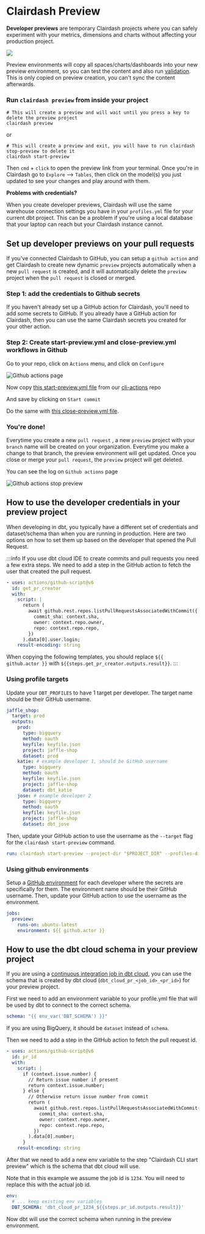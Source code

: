 
# Clairdash Preview

**Developer previews** are temporary Clairdash projects where you can safely experiment with your metrics, dimensions and charts
without affecting your production project.

<a href="https://www.loom.com/share/fddc9adab0694f60a85d0a48d67469be">
  <img src="https://cdn.loom.com/sessions/thumbnails/fddc9adab0694f60a85d0a48d67469be-with-play.gif" />
</a>

Preview environments will copy all spaces/charts/dashboards into your new preview environment, so you can test the content
and also run [validation](/guides/cli/how-to-use-clairdash-validate). This is only copied on preview creation, you can't sync the content afterwards.

### Run `clairdash preview` from inside your project

```shell
# This will create a preview and will wait until you press a key to delete the preview project
clairdash preview
```

or

```shell
# This will create a preview and exit, you will have to run clairdash stop-preview to delete it
clairdash start-preview
```

Then `cmd` + `click` to open the preview link from your terminal. Once you're in Clairdash go to `Explore` --> `Tables`, then click on the model(s) you just updated to see your changes and play around with them.

**Problems with credentials?**

When you create developer previews, Clairdash will use the same warehouse connection settings you have in your
`profiles.yml` file for your current dbt project. This can be a problem if you're using a local database that your
laptop can reach but your Clairdash instance cannot.

## Set up developer previews on your pull requests

If you've connected Clairdash to GitHub, you can setup a `github action` and get Clairdash to create new dynamic `preview` projects automatically
when a new `pull request` is created, and it will automatically delete the `preview` project when the `pull request` is closed or merged.

### Step 1: add the credentials to Github secrets

If you haven't already set up a GitHub action for Clairdash, you'll need to add some secrets to GitHub. If you already have a GitHub action for Clairdash, then you can use the same Clairdash secrets you created for your other action.

<GithubSecrets />

### Step 2: Create start-preview.yml and close-preview.yml workflows in Github

Go to your repo, click on `Actions` menu, and click on `Configure`

![Github actions page](./assets/github-actions.png)

Now copy [this start-preview.yml file](https://github.com/clairdash/cli-actions/blob/main/start-preview.yml) from our [cli-actions](https://github.com/clairdash/cli-actions) repo

And save by clicking on `Start commit`

Do the same with [this close-preview.yml file](https://github.com/clairdash/cli-actions/blob/main/close-preview.yml).

### You're done!

Everytime you create a new `pull request` , a new `preview` project with your `branch` name will be created on your organization.
Everytime you make a change to that branch, the preview environment will get updated.
Once you close or merge your `pull request`, the `preview` project will get deleted.

You can see the log on `Github actions` page

![Github actions stop preview](./assets/github-actions-stop.png)

## How to use the developer credentials in your preview project

When developing in dbt, you typically have a different set of credentials and dataset/schema than when you are running in production.
Here are two options on how to set them up based on the developer that opened the Pull Request.

:::info
If you use dbt cloud IDE to create commits and pull requests you need a few extra steps.
We need to add a step in the GitHub action to fetch the user that created the pull request.

```yaml
- uses: actions/github-script@v6
  id: get_pr_creator
  with:
    script: |
      return (
        await github.rest.repos.listPullRequestsAssociatedWithCommit({
          commit_sha: context.sha,
          owner: context.repo.owner,
          repo: context.repo.repo,
        })
      ).data[0].user.login;
    result-encoding: string
```

When copying the following templates, you should replace `${{ github.actor }}` with `${{steps.get_pr_creator.outputs.result}}`.
:::

### Using profile targets

Update your `DBT_PROFILES` to have 1 target per developer. The target name should be their GitHub username.

```yaml
jaffle_shop:
  target: prod
  outputs:
    prod:
      type: bigquery
      method: oauth
      keyfile: keyfile.json
      project: jaffle-shop
      dataset: prod
    katie: # example developer 1, should be GitHub username
      type: bigquery
      method: oauth
      keyfile: keyfile.json
      project: jaffle-shop
      dataset: dbt_katie
    jose: # example developer 2
      type: bigquery
      method: oauth
      keyfile: keyfile.json
      project: jaffle-shop
      dataset: dbt_jose
```

Then, update your GitHub action to use the username as the `--target` flag for the `clairdash start-preview` command.

```yaml
run: clairdash start-preview --project-dir "$PROJECT_DIR" --profiles-dir . --name ${GITHUB_REF##*/} --target ${{ github.actor }}
```

### Using github environments

Setup a [GitHub environment](https://docs.github.com/en/actions/deployment/targeting-different-environments/using-environments-for-deployment) for each developer where the secrets are specifically for them. The environment name should be their GitHub username.
Then, update your GitHub action to use the username as the environment.

```yml
jobs:
  preview:
    runs-on: ubuntu-latest
    environment: ${{ github.actor }}
```

## How to use the dbt cloud schema in your preview project

If you are using a [continuous integration job in dbt cloud](https://docs.getdbt.com/docs/deploy/ci-jobs), you can use the schema that is created by dbt cloud (`dbt_cloud_pr_<job_id>_<pr_id>`) for your preview project.

First we need to add an environment variable to your profile.yml file that will be used by dbt to connect to the correct schema.

```yaml
schema: "{{ env_var('DBT_SCHEMA') }}"
```

If you are using BigQuery, it should be `dataset` instead of `schema`.

Then we need to add a step in the GitHub action to fetch the pull request id.

```yaml
- uses: actions/github-script@v6
  id: pr_id
  with:
    script: |
      if (context.issue.number) {
        // Return issue number if present
        return context.issue.number;
      } else {
        // Otherwise return issue number from commit
        return (
          await github.rest.repos.listPullRequestsAssociatedWithCommit({
            commit_sha: context.sha,
            owner: context.repo.owner,
            repo: context.repo.repo,
          })
        ).data[0].number;
      }
    result-encoding: string
```

After that we need to add a new env variable to the step "Clairdash CLI start preview" which is the schema that dbt cloud will use.

Note that in this example we assume the job id is `1234`. You will need to replace this with the actual job id.

```yaml
env:
  # ... keep existing env variables
  DBT_SCHEMA: 'dbt_cloud_pr_1234_${{steps.pr_id.outputs.result}}'
```

Now dbt will use the correct schema when running in the preview environment.
